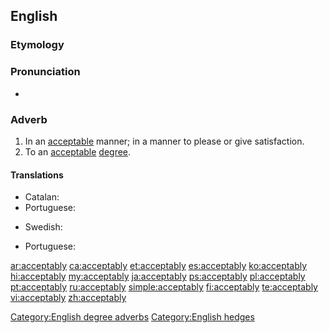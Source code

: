 ==English==

===Etymology===
{{PIE root|en|keh₂p}}
{{suffix|acceptable|ly|lang=en}}

===Pronunciation===
* {{a|US}} {{IPA|/æk.ˈsɛp.tə.bli/|lang=en}}

===Adverb===
{{en-adv}}

# In an [[acceptable]] manner; in a manner to please or give satisfaction.
# To an [[acceptable]] [[degree]].

====Translations====
{{trans-top|in an acceptable manner}}
* Catalan: {{t+|ca|acceptablement}}
* Portuguese: {{t|pt|aceitavelmente}}
{{trans-mid}}
* Swedish: {{t+|sv|acceptabelt}}
{{trans-bottom}}

{{trans-top|to an acceptable degree}}
* Portuguese: {{t|pt|aceitavelmente}}
{{trans-mid}}
{{trans-bottom}}

[[Category:English degree adverbs]]
[[Category:English hedges]]

[[ar:acceptably]]
[[ca:acceptably]]
[[et:acceptably]]
[[es:acceptably]]
[[ko:acceptably]]
[[hi:acceptably]]
[[my:acceptably]]
[[ja:acceptably]]
[[ps:acceptably]]
[[pl:acceptably]]
[[pt:acceptably]]
[[ru:acceptably]]
[[simple:acceptably]]
[[fi:acceptably]]
[[te:acceptably]]
[[vi:acceptably]]
[[zh:acceptably]]